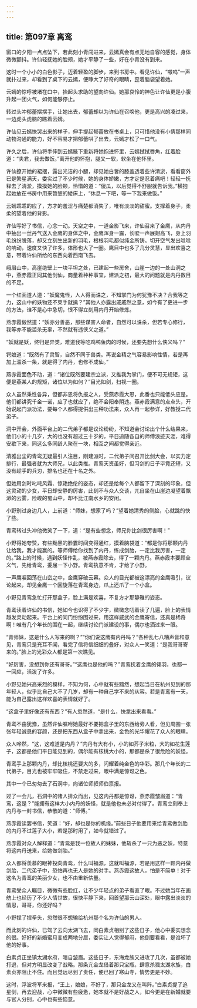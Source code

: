 ```yaml
---
---
---
```

title: 第097章 离鸾
---





窗口的夕阳一点点坠下，若此刻小青闯进来，云嫣真会有点无地自容的感觉，身体微微颤抖。许仙轻抚她的脸颊，她才平静了一些，好在小青没有到来。

这时一个小小的白色影子，迈着轻盈的脚步，来到书房中。看见许仙，“嗷呜”一声就扑过来，却看到了桌下的云嫣，便睁大了好奇的眼睛，歪着脑袋望着她。

云嫣的惊呼被堵在口中，抬起头求助的望向许仙。她那哀怜的神色让许仙更是小腹升起一团火气，如何能够停止。

转过头冲郁蕾摆摆手，让她出去，郁蕾却以为许仙在召唤他，更是高兴的凑过来，一边虎头虎脑的瞧着云嫣。

许仙见云嫣快哭出来的样子，伸手提起郁蕾放在书桌上，只可惜他没有小倩那样同动物沟通的能力，好不容易才把郁蕾哄了出去，云嫣才松了一口气。

许久之后，许仙将手伸到云嫣腋下重新将她抱进怀里，云嫣拭拭唇角，红着脸道：“夫君，我去做饭。”离开他的怀抱，腿又一软，软坐在他怀里。

许仙撩开她的裙摆，露出光洁的小腿，却见她白皙的膝盖透着些许清淤，看看窗外已是繁星满天，委实过了不少时候，她的身体娇嫩，方才定是忍着痛吧！轻轻一抚释去了清淤，摸摸她的脸颊，怜惜的道：“傻瓜，以后觉得不舒服就告诉我。”横抱起她放在书房中用来暂憩的矮床上，“休息一下吧，等一下我来做饭。”

云嫣乖乖的应了，方才的羞涩与痛楚都消失了，唯有淡淡的甜蜜。支撑着身子，柔柔的望着他的背影。

许仙写好了书信，心念一动。天空之中，一道金影飞来，许仙召来了金鹰，从内丹中抽出一丝丹气送入金鹰的身体之中，金鹰浑身一震，长唳一声展翅高飞，身上羽毛纷纷脱落，却又立刻生出新的羽毛，根根羽毛都似纯金所铸。切开空气发出咝咝的响动，速度又快了许多，体形也大了一圈。鹰目中也多了几分灵慧，显出欢喜之意，带着许仙所给的东西向着西南飞去。

峨眉山中，高崖绝壁上一块平坦之处，已建起一些房舍，山崖一边的一处山洞之中，燕赤霞正同其他剑仙，商量着种种事宜，建派之初，最大的问题就是内丹数目的不足。

一个红面道人道：“妖魔鬼怪，人人得而诛之，不知掌门为何犹豫不决？合我等之力，这山中的妖物还不束手就擒？”其他人亦露出戚戚然之意，如今有了更进一步的方法，谁不是心中急切，恨不得立刻用内丹开始修炼。

燕赤霞毅然道：“妖亦分善恶，那些谋害人命者，自然可以诛杀，但若专心修行，我等亦不能滥杀无辜，不然就有违侠义之道。”

“妖就是妖，终归是异类，难道我等吃鸡鸭鱼肉的时候，还要先想什么侠义吗？”

锷娘道：“既然有了灵智，自然不同于兽类。再说金精之气容易影响性情，若是再加上滥杀一条，就是得了内丹，也修不成仙。”

燕赤霞面色不动，道：“诸位既然要建宗立派，又推我为掌门，便不可无规矩，这便是燕某人的规矩，诸位以为如何？”目光如剑，扫视一圈。

众人虽然秉性各异，但都非恩将仇报之人，受燕赤霞大恩，此番也只能低头应是。他们都讲究千金一诺，应了也就应了，绝不会阳奉阴违。燕赤霞满意的点点头，开始说起门派功法，要每个人都得提供出三种功法来，众人再一起参详，好教授二代弟子。

洞中开会，外面平台上的二代弟子都是议论纷纷，不知道会讨论出个什么结果来，他们小的十几岁，大的也没有超过三十岁的，平日追随各自的师傅浪迹天涯，难得安歇下来，同这么多同龄人聚在一块，相互之间都觉得亲近。

清雅出尘的青鸾无疑最引人注目，刚建派时，二代弟子间召开比剑大会，以实力定排行，最强者就为大师兄，以此类推。青鸾天资虽好，但习剑的日子毕竟还短，又没有趁手的兵刃，排名也还在十名之外。

但她用剑时叱咤风霜、惊艳绝伦的姿态，却还是给每个人都留下了深刻的印象，但这灵动的少女，平日却安静的厉害，此刻不与众人交谈，兀自坐在山崖边凝望着飘渺的云雾，险峻的蜀山中，却不比江南水乡的安闲。

小野别过身边几人，上前道：“师妹，想家了吗？”望着她清秀的侧脸，心就跳的快了些。

青鸾转过头冲他微笑了一下，道：“是有些想念，师兄你比剑很厉害啊！”

小野得她夸赞，有些黝黑的脸霎时间变得通红，摸着脑袋道：“都是你将那颗内丹让给我，我才能赢的。等师傅给你找到了内丹，练成剑胎，一定比我厉害，一定的。”路上的时候，遇到妖怪作乱，被燕赤霞除去，得了一颗内丹。燕赤霞本要顾全义气，先给青鸾，委屈一下小野。青鸾执意不肯，才给了小野。

一声鹰唳回荡在山峦之中，金鹰穿破云幕。众人的目光都被这漂亮的金鹰吸引，议论起来，却见金鹰一个回旋落在青鸾身边，爪上还爪了一个小盒。

小野见青鸾急忙打开那盒子，脸上满是欢喜，不复方才那静雅的姿态。

青鸾读着许仙的书信，她如今也识得了不少字，微微念叨着读了几遍，脸上的表情越发灵动起来。平台上的同门纷纷围过来，用这样威武的金鹰寄信，还真是稀奇啊！唯有几个年长的围在一起，继续讨论门派建设的事，偶尔也洒过来一眼。

“青师妹，这是什么人写来的啊？”“你们说这鹰有内丹吗？”各种乱七八糟声音和意见，青鸾只是充耳不闻，看完了信将信细细的叠好，对众人一笑道：“是我哥哥寄来的。”脸上的光彩众人都是第一次瞧见。

“好厉害，没想到你还有哥哥。”“这鹰也是他的吗？”青鸾抚着金鹰的翎羽，也都一一回应，活泼了许多。

小野见她兴高采烈的模样，不知为何，心中就有些黯然，想起当日在杭州见到的那年轻人，似乎比自己大不了几岁，却有一种自己学不来的从容。若是青鸾有一天，能为自己露出这样欢喜的表情就好了。

“这盒子里好像还有东西？”有人忽然道，“是什么，快拿出来看看。”

青鸾不由犹豫，虽然许仙嘱咐她最好不要把盒子里的东西给旁人看，但见周围一张张年轻诚恳的容颜，还是把东西从盒子中拿出来，金色的光华耀花了众人的眼睛。

众人哗然，“这，这难道是内丹？”内丹有大有小，小的如芥子米粒，大的如花生莲子，这都是他们平日能见到的，偶尔能有核桃大小的，那都是杀了很危险的妖怪。

青鸾手上那颗内丹，却比核桃还要大的多，闪耀着纯金色的华彩。那几个年长的二代弟子，目光也被牢牢吸住，不禁走过来，眼中满是惊讶之色。

其中一个已匆匆去了石洞中，向诸位师叔师伯禀报。

过了一会儿，石洞中的诸人排众而出，见这内丹都是惊讶，燕赤霞皱眉道：“青鸾，这是？”能拥有这样大小内丹的妖怪，就是他也未必对付得了。青鸾立刻奉上内丹与一封书信，恭敬的道：“师傅。”

燕赤霞读罢书信，笑道：“好，却也是你的机缘。”前些日子他要用来给青鸾做剑胎的内丹不过莲子大小，若是那时用了，如今就错过了。

燕赤霞对众人解释道：“青鸾是我一位故人的妹妹，他斩杀了一只为恶之妖，特意将这内丹送来，给她做剑胎。”

众人都将羡慕的眼神投向青鸾，什么叫福源，这就叫福源，若是用这样一颗内丹做剑胎，二代弟子中，恐怕再也无人是她的对手。燕赤霞这故人，怕是不简单！对于这名为青鸾的美丽少女，也不由重新估量。

青鸾受众人瞩目，微微有些脸红，让不少年轻点的弟子看直了眼。不过她当年在画舫上也经历了不少人情世故，很快平静下来，回首望那云山深处，眼中露出淡淡的情思，哥哥，你还好吗？

小野捏了捏拳头，忽然很不想输给杭州那个名为许仙的男人。

而此刻的许仙，已驾了云向太湖飞去，同白素贞相别了这些日子，他心中委实想念的很。好好的新婚蜜月变成两地分居，委实让人觉得郁闷，他倒要看看，是谁坏了他的好事。

白素贞正坐镇太湖水府，暗自皱眉。这些日子，东海龙族又进攻了几次，虽都被她打退，但对方明显改变了战略。那条亢金龙借着那只宝瓶，肆意杀戮太湖水族，白素贞亦阻止不住。而且觉远尽到了责任，便已回了寒山寺，情势更是不妙。

这时，浮波将军来报，“王上，娘娘，不好了，那只金龙又在叫阵。”白素贞提了追星剑，再去迎战，心中微微有些疲惫，她本就不是好战之人，如今更是在新婚就要与官人分别，心中也有些恼意。